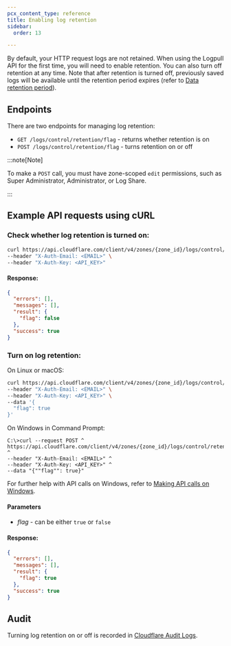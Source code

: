 ```yaml
---
pcx_content_type: reference
title: Enabling log retention
sidebar:
  order: 13

---
```


By default, your HTTP request logs are not retained. When using the Logpull API for the first time, you will need to enable retention. You can also turn off retention at any time. Note that after retention is turned off, previously saved logs will be available until the retention period expires (refer to [Data retention period](/logs/logpull/understanding-the-basics/#data-retention-period)).

## Endpoints

There are two endpoints for managing log retention:

* `GET /logs/control/retention/flag` - returns whether retention is on
* `POST /logs/control/retention/flag` - turns retention on or off

:::note[Note]


To make a `POST` call, you must have zone-scoped `edit` permissions, such as Super Administrator, Administrator, or Log Share.


:::

## Example API requests using cURL

### Check whether log retention is turned on:

```sh
curl https://api.cloudflare.com/client/v4/zones/{zone_id}/logs/control/retention/flag \
--header "X-Auth-Email: <EMAIL>" \
--header "X-Auth-Key: <API_KEY>"
```

#### Response:

```json
{
  "errors": [],
  "messages": [],
  "result": {
    "flag": false
  },
  "success": true
}
```

### Turn on log retention:

On Linux or macOS:

```bash
curl https://api.cloudflare.com/client/v4/zones/{zone_id}/logs/control/retention/flag \
--header "X-Auth-Email: <EMAIL>" \
--header "X-Auth-Key: <API_KEY>" \
--data '{
  "flag": true
}'
```

On Windows in Command Prompt:

```
C:\>curl --request POST ^
https://api.cloudflare.com/client/v4/zones/{zone_id}/logs/control/retention/flag ^
--header "X-Auth-Email: <EMAIL>" ^
--header "X-Auth-Key: <API_KEY>" ^
--data "{""flag"": true}"
```

For further help with API calls on Windows, refer to [Making API calls on Windows](/fundamentals/api/how-to/make-api-calls/#making-api-calls-on-windows).

#### Parameters

* *flag* - can be either `true` or `false`

#### Response:

```json
{
  "errors": [],
  "messages": [],
  "result": {
    "flag": true
  },
  "success": true
}
```

## Audit

Turning log retention on or off is recorded in [Cloudflare Audit Logs](/fundamentals/setup/account/account-security/review-audit-logs/#access-audit-logs).
